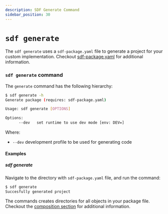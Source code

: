 ```yaml
---
description: SDF Generate Command
sidebar_position: 30
---
```


# `sdf generate`

The `sdf generate` uses a `sdf-package.yaml` file to generate a project for your custom implementation.
Checkout [sdf-package.yaml] for additional information.

### `sdf generate` command

The `generate` command has the following hierarchy:

```bash copy="fl"
$ sdf generate -h
Generate package (requires: sdf-package.yaml)

Usage: sdf generate [OPTIONS]

Options:
      --dev   set runtime to use dev mode [env: DEV=]
```

Where:
* `--dev` development profile to be used for generating code


#### Examples

##### sdf generate

Navigate to the directory with `sdf-package.yaml` file, and run the command:

```bash copy="fl"
$ sdf generate
Succesfully generated project
```

The commands creates directories for all objects in your package file. Checkout the [composition section] for additional information.

[sdf-package.yaml]: sdf/compositions/sdf-package-yaml.mdx
[composition section]: sdf/compositions/overview.mdx
 